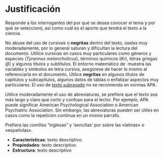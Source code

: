 # Justificación

Responde a los interrogantes del por qué se desea conocer el tema y por qué se seleccionó, así como cuál es el aporte que tendrá el texto a la ciencia. 

No abuse del uso de *cursivas* o **negritas** dentro del texto, úselas muy moderadamente, por lo general saturan y dificultan la lectura del documento. Utilice cursivas en casos muy particulares como géneros y especies (*Tyrannus melancholicus*), términos químicos (*Kr*), letras griegas ($\beta$) y algunos títulos y subtítulos. El entorno matemático de \LaTeX \ muestra las variables y símbolos en letra cursiva, asegúrese de hacer lo mismo al referenciarla en el documento, Utilice **negritas** en algunos títulos de capítulos y subcapítulos, algunos datos de tablas o enfatizar aspectos muy particulares. El uso de [texto subrayado]{.underline} no se recomienda en normas APA.

Utilice moderadamente el uso de abreviaturas, se prefiere que el texto sea más largo y claro que corto y confuso para el lector. Por ejemplo, APA puede significar American Psychological Association o American Psychiatric Association. Sin embargo, las abreviaturas pueden ser útiles en casos como la repetición continua en un mismo párrafo.

Prefiera las comillas “inglesas” y ‘sencillas’ por sobre las «latinas» o «españolas».

-   **Características**: texto descriptivo.
-   **Propiedades**: texto descriptivo.
-   **Estructura**: texto descriptivo